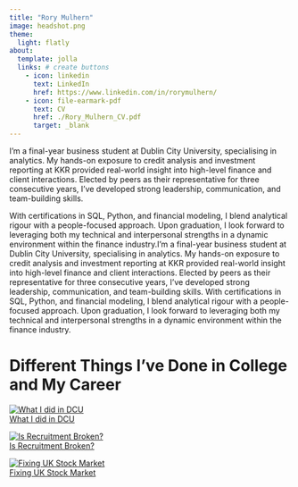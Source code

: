 ```yaml
---
title: "Rory Mulhern"
image: headshot.png
theme:
  light: flatly
about:
  template: jolla
  links: # create buttons
    - icon: linkedin 
      text: LinkedIn
      href: https://www.linkedin.com/in/rorymulhern/
    - icon: file-earmark-pdf
      text: CV
      href: ./Rory_Mulhern_CV.pdf
      target: _blank
---
```


I’m a final-year business student at Dublin City University, specialising in analytics. My hands-on exposure to credit analysis and investment reporting at KKR provided real-world insight into high-level finance and client interactions. Elected by peers as their representative for three consecutive years, I’ve developed strong leadership, communication, and team-building skills.

With certifications in SQL, Python, and financial modeling, I blend analytical rigour with a people-focused approach. Upon graduation, I look forward to leveraging both my technical and interpersonal strengths in a dynamic environment within the finance industry.I’m a final-year business student at Dublin City University, specialising in analytics. My hands-on exposure to credit analysis and investment reporting at KKR provided real-world insight into high-level finance and client interactions. Elected by peers as their representative for three consecutive years, I’ve developed strong leadership, communication, and team-building skills. With certifications in SQL, Python, and financial modeling, I blend analytical rigour with a people-focused approach. Upon graduation, I look forward to leveraging both my technical and interpersonal strengths in a dynamic environment within the finance industry.

# Different Things I've Done in College and My Career

<div class="card-container">
  <a href="./dcu.qmd" class="card">
    <img src="DCU.jpeg" alt="What I did in DCU">
    <div class="card-overlay">What I did in DCU</div>
  </a>

  <a href="./recruitment.qmd" class="card">
    <img src="images/DCU.jpeg" alt="Is Recruitment Broken?">
    <div class="card-overlay">Is Recruitment Broken?</div>
  </a>

  <a href="./uk-stock.qmd" class="card">
    <img src="images/stockmarket.png" alt="Fixing UK Stock Market">
    <div class="card-overlay">Fixing UK Stock Market</div>
  </a>
</div>